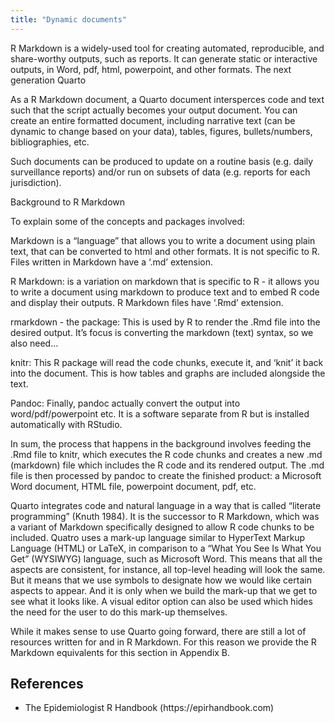 ```yaml
---
title: "Dynamic documents"
---
```


R Markdown is a widely-used tool for creating automated, reproducible, and share-worthy outputs, such as reports. It can generate static or interactive outputs, in Word, pdf, html, powerpoint, and other formats. The next generation Quarto

As a R Markdown document, a Quarto document intersperces code and text such that the script actually becomes your output document. You can create an entire formatted document, including narrative text (can be dynamic to change based on your data), tables, figures, bullets/numbers, bibliographies, etc.

Such documents can be produced to update on a routine basis (e.g. daily surveillance reports) and/or run on subsets of data (e.g. reports for each jurisdiction).

Background to R Markdown

To explain some of the concepts and packages involved:

::: callout-note
Markdown is a “language” that allows you to write a document using plain text, that can be converted to html and other formats. It is not specific to R. Files written in Markdown have a ‘.md’ extension.
:::

::: callout-note
R Markdown: is a variation on markdown that is specific to R - it allows you to write a document using markdown to produce text and to embed R code and display their outputs. R Markdown files have ‘.Rmd’ extension.
:::

rmarkdown - the package: This is used by R to render the .Rmd file into the desired output. It’s focus is converting the markdown (text) syntax, so we also need…

knitr: This R package will read the code chunks, execute it, and ‘knit’ it back into the document. This is how tables and graphs are included alongside the text.

Pandoc: Finally, pandoc actually convert the output into word/pdf/powerpoint etc. It is a software separate from R but is installed automatically with RStudio.

In sum, the process that happens in the background involves feeding the .Rmd file to knitr, which executes the R code chunks and creates a new .md (markdown) file which includes the R code and its rendered output. The .md file is then processed by pandoc to create the finished product: a Microsoft Word document, HTML file, powerpoint document, pdf, etc.

Quarto integrates code and natural language in a way that is called “literate programming” (Knuth 1984). It is the successor to R Markdown, which was a variant of Markdown specifically designed to allow R code chunks to be included. Quatro uses a mark-up language similar to HyperText Markup Language (HTML) or LaTeX, in comparison to a “What You See Is What You Get” (WYSIWYG) language, such as Microsoft Word. This means that all the aspects are consistent, for instance, all top-level heading will look the same. But it means that we use symbols to designate how we would like certain aspects to appear. And it is only when we build the mark-up that we get to see what it looks like. A visual editor option can also be used which hides the need for the user to do this mark-up themselves.

While it makes sense to use Quarto going forward, there are still a lot of resources written for and in R Markdown. For this reason we provide the R Markdown equivalents for this section in Appendix B.

## References

* The Epidemiologist R Handbook (https://epirhandbook.com)